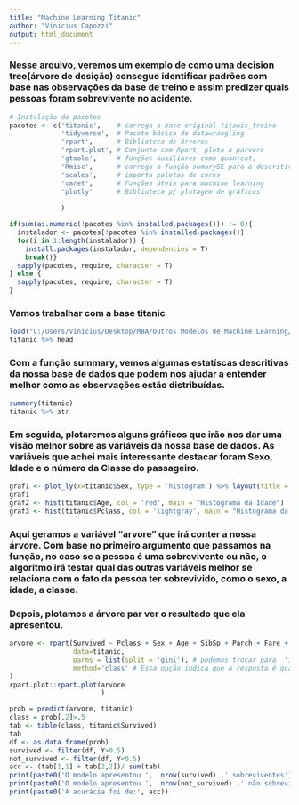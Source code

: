 ---
title: "Machine Learning Titanic"
author: "Vinicius Capozzi"
output: html_document
---
### Nesse arquivo, veremos um exemplo de como uma decision tree(árvore de desição) consegue identificar padrões com base nas observações da base de treino e assim predizer quais pessoas foram sobrevivente no acidente.
```{r, message=FALSE, warning=FALSE}
# Instalação de pacotes
pacotes <- c('titanic',    # carrega a base original titanic_treino 
             'tidyverse',  # Pacote básico de datawrangling
             'rpart',      # Biblioteca de árvores
             'rpart.plot', # Conjunto com Rpart, plota a parvore
             'gtools',     # funções auxiliares como quantcut,
             'Rmisc',      # carrega a função sumarySE para a descritiva
             'scales',     # importa paletas de cores
             'caret',      # Funções úteis para machine learning
             'plotly'      # Biblioteca p/ plotagem de gráficos
             
             )

if(sum(as.numeric(!pacotes %in% installed.packages())) != 0){
  instalador <- pacotes[!pacotes %in% installed.packages()]
  for(i in 1:length(instalador)) {
    install.packages(instalador, dependencies = T)
    break()}
  sapply(pacotes, require, character = T) 
} else {
  sapply(pacotes, require, character = T) 
}

```

### Vamos trabalhar com a base titanic


```{r}
load("C:/Users/Vinicius/Desktop/MBA/Outros Modelos de Machine Learning/.RData")
titanic %>% head

```
### Com a função summary, vemos algumas estatíscas descritivas da nossa base de dados que podem nos ajudar a entender melhor como as observações estão distribuídas. 
```{r}
summary(titanic)
titanic %>% str
```
### Em seguida, plotaremos alguns gráficos que irão nos dar uma visão melhor sobre as variáveis da nossa base de dados. As variáveis que achei mais interessante destacar foram Sexo, Idade e o número da Classe do passageiro.
```{r}
graf1 <- plot_ly(x=titanic$Sex, type = 'histogram') %>% layout(title = 'Sexo')
graf1
graf2 <- hist(titanic$Age, col = 'red', main = "Histograma da Idade")
graf3 <- hist(titanic$Pclass, col = 'lightgray', main = "Histograma da Classe")


```

### Aqui geramos a variável "arvore" que irá conter a nossa árvore. Com base no primeiro argumento que passamos na função, no caso se a pessoa é uma sobrevivente ou não, o algoritmo irá testar qual das outras variáveis melhor se relaciona com o fato da pessoa ter sobrevivido, como o sexo, a idade, a classe. 
### Depois, plotamos a árvore par ver o resultado que ela apresentou. 
```{r}
arvore <- rpart(Survived ~ Pclass + Sex + Age + SibSp + Parch + Fare + Embarked,
                data=titanic,
                parms = list(split = 'gini'), # podemos trocar para  'information'
                method='class' # Essa opção indica que a resposta é qualitativa
)
rpart.plot::rpart.plot(arvore
                       )
```
```{r}
prob = predict(arvore, titanic)
class = prob[,2]>.5
tab <- table(class, titanic$Survived)
tab
df <- as.data.frame(prob)
survived <- filter(df, Y>0.5)
not_survived <- filter(df, Y<0.5)
acc <- (tab[1,1] + tab[2,2])/ sum(tab)
print(paste0('O modelo apresentou ',  nrow(survived) ,' sobreviventes'))
print(paste0('O modelo apresentou ',  nrow(not_survived) ,' não sobreviventes'))
print(paste0('A acurácia foi de:', acc))

```

